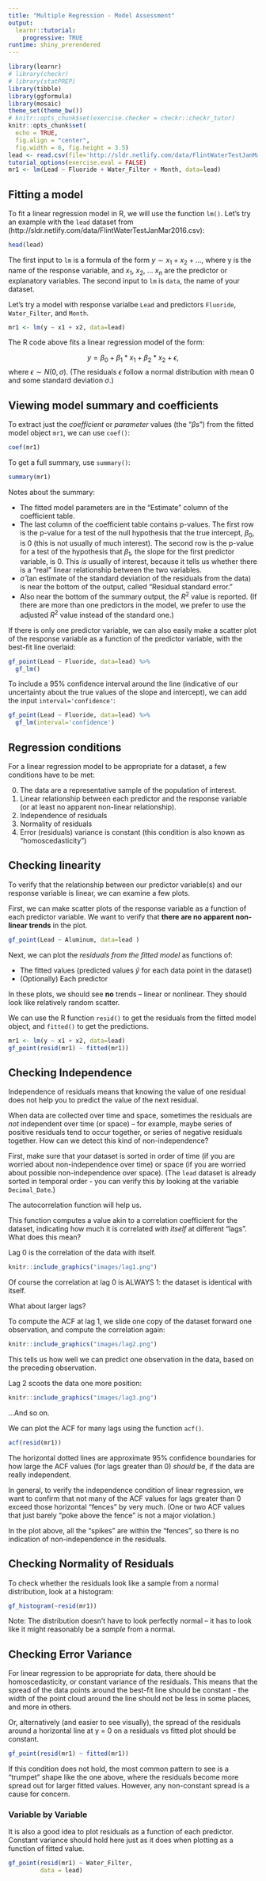 ```yaml
---
title: "Multiple Regression - Model Assessment"
output: 
  learnr::tutorial:
    progressive: TRUE
runtime: shiny_prerendered
---
```


```r
library(learnr)
# library(checkr)
# library(statPREP)
library(tibble)
library(ggformula)
library(mosaic)
theme_set(theme_bw())
# knitr::opts_chunk$set(exercise.checker = checkr::checkr_tutor)
knitr::opts_chunk$set(
  echo = TRUE,
  fig.align = "center",
  fig.width = 6, fig.height = 3.5)
lead <- read.csv(file='http://sldr.netlify.com/data/FlintWaterTestJanMar2016.csv')
tutorial_options(exercise.eval = FALSE)
mr1 <- lm(Lead ~ Fluoride + Water_Filter + Month, data=lead)
```

## Fitting a model
To fit a linear regression model in R, we will use the function `lm()`. Let's try an example with the `lead` dataset from (http://sldr.netlify.com/data/FlintWaterTestJanMar2016.csv):

```r
head(lead)
```

The first input to `lm` is a formula of the form $y \sim x_1 + x_2 + ...$, where y is the name of the response variable, and $x_1$, $x_2$, ... $x_n$ are the predictor or explanatory variables.  The second input to `lm` is `data`, the name of your dataset.

Let's try a model with response varialbe `Lead` and predictors `Fluoride`, `Water_Filter`, and `Month`.

```r
mr1 <- lm(y ~ x1 + x2, data=lead)
```

The R code above fits a linear regression model of the form:

$$ y = \beta_0 + \beta_1*x_1 + \beta_2*x_2 + \epsilon,$$
where $\epsilon \sim N(0, \sigma)$. (The residuals $\epsilon$ follow a normal distribution with mean 0 and some standard deviation $\sigma$.)

## Viewing model summary and coefficients
To extract just the *coefficient* or *parameter* values (the "$\beta$s") from the fitted model object `mr1`, we can use  `coef()`:

```r
coef(mr1)
```

To get a full summary, use `summary()`:
```r
summary(mr1)
```

Notes about the summary:

- The fitted model parameters are in the "Estimate" column of the coefficient table.
- The last column of the coefficient table contains p-values.  The first row is the p-value for a test of the null hypothesis that the true intercept, $\beta_0$, is 0 (this is not usually of much interest). The second row is the p-value for a test of the hypothesis that $\beta_1$, the slope for the first predictor variable, is 0.  This *is* usually of interest, because it tells us whether there is a "real" linear relationship between the two variables.
- $\hat{\sigma}$ (an estimate of the standard deviation of the residuals from the data) is near the bottom of the output, called "Residual standard error."
- Also near the bottom of the summary output, the $R^2$ value is reported.  (If there are more than one predictors in the model, we prefer to use the adjusted $R^2$ value instead of the standard one.)

If there is only one predictor variable, we can also easily make a scatter plot of the response variable as a function of the predictor variable, with the best-fit line overlaid:

```r
gf_point(Lead ~ Fluoride, data=lead) %>%
  gf_lm()
```

To include a 95% confidence interval around the line (indicative of our uncertainty about the true values of the slope and intercept), we can add the input `interval='confidence'`:

```r
gf_point(Lead ~ Fluoride, data=lead) %>%
  gf_lm(interval='confidence')
```

## Regression conditions
For a linear regression model to be appropriate for a dataset, a few conditions have to be met:

0. The data are a representative sample of the population of interest.
1. Linear relationship between each predictor and the response variable (or at least no apparent non-linear relationship).
2. Independence of residuals
3. Normality of residuals
4. Error (residuals) variance is constant (this condition is also known as "homoscedasticity")

## Checking linearity
To verify that the relationship between our predictor variable(s) and our response variable is linear, we can examine a few plots.

First, we can make scatter plots of the response variable as a function of each predictor variable. We want to verify that **there are no apparent non-linear trends** in the plot.

```r
gf_point(Lead ~ Aluminum, data=lead )
```

Next, we can plot the *residuals from the fitted model* as functions of:

- The fitted values (predicted values $\hat{y}$ for each data point in the dataset)
- (Optionally) Each predictor

In these plots, we should see **no** trends -- linear or nonlinear. They should look like relatively random scatter.

We can use the R function `resid()` to get the residuals from the fitted model object, and `fitted()` to get the predictions.

```r
mr1 <- lm(y ~ x1 + x2, data=lead)
gf_point(resid(mr1) ~ fitted(mr1))
```

## Checking Independence

Independence of residuals means that knowing the value of one residual does not help you to predict the value of the next residual.

When data are collected over time and space, sometimes the residuals are *not* independent over time (or space) -- for example, maybe series of positive residuals tend to occur together, or series of negative residuals together. How can we detect this kind of non-independence?

First, make sure that your dataset is sorted in order of time (if you are worried about non-independence over time) or space (if you are worried about possible non-independence over space). (The `lead` dataset is already sorted in temporal order - you can verify this by looking at the variable `Decimal_Date`.)

The autocorrelation function will help us.

This function computes a value akin to a correlation coefficient for the dataset, indicating how much it is correlated *with itself* at different "lags".  What does this mean?

Lag 0 is the correlation of the data with itself.

```r
knitr::include_graphics("images/lag1.png")
```

Of course the correlation at lag 0 is ALWAYS 1: the dataset is identical with itself.

What about larger lags?

To compute the ACF at lag 1, we slide one copy of the dataset forward one observation, and compute the correlation again:

```r
knitr::include_graphics("images/lag2.png")
```

This tells us how well we can predict one observation in the data, based on the preceding observation.

Lag 2 scoots the data one more position:

```r
knitr::include_graphics("images/lag3.png")
```

...And so on.

We can plot the ACF for many lags using the function `acf()`.

```r
acf(resid(mr1))
```

The horizontal dotted lines are approximate 95% confidence boundaries for how large the ACF values (for lags greater than 0) *should* be, if the data are really independent. 

In general, to verify the independence condition of linear regression, we want to confirm that not many of the ACF values for lags greater than 0 exceed those horizontal "fences" by very much. (One or two ACF values that just barely "poke above the fence" is not a major violation.)

In the plot above, all the "spikes" are within the "fences", so there is no indication of non-independence in the residuals.

## Checking Normality of Residuals
To check whether the residuals look like a sample from a normal distribution, look at a histogram:

```r
gf_histogram(~resid(mr1))
```

Note: The distribution doesn't have to look perfectly normal -- it has to look like it might reasonably be a *sample* from a normal.  

## Checking Error Variance
For linear regression to be appropriate for data, there should be homoscedasticity, or constant variance of the residuals.  This means that the spread of the data points around the best-fit line should be constant - the width of the point cloud around the line should not be less in some places, and more in others.  

Or, alternatively (and easier to see visually), the spread of the residuals around a horizontal line at y = 0 on a residuals vs fitted plot should be constant.

```r
gf_point(resid(mr1) ~ fitted(mr1))
```

If this condition does not hold, the most common pattern to see is a "trumpet" shape like the one above, where the residuals become more spread out for larger fitted values.  However, any non-constant spread is a cause for concern.

### Variable by Variable
It is also a good idea to plot residuals as a function of each predictor.  Constant variance should hold here just as it does when plotting as a function of fitted value.

```r
gf_point(resid(mr1) ~ Water_Filter,
         data = lead)
```